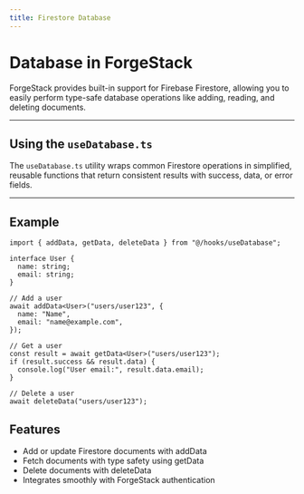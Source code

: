 ```yaml
---
title: Firestore Database
---
```



# Database in ForgeStack

ForgeStack provides built-in support for Firebase Firestore, allowing you to easily perform type-safe database operations like adding, reading, and deleting documents.

---

## Using the `useDatabase.ts`

The `useDatabase.ts` utility wraps common Firestore operations in simplified, reusable functions that return consistent results with success, data, or error fields.

---

## Example

```tsx
import { addData, getData, deleteData } from "@/hooks/useDatabase";

interface User {
  name: string;
  email: string;
}

// Add a user
await addData<User>("users/user123", {
  name: "Name",
  email: "name@example.com",
});

// Get a user
const result = await getData<User>("users/user123");
if (result.success && result.data) {
  console.log("User email:", result.data.email);
}

// Delete a user
await deleteData("users/user123");

```

## Features
- Add or update Firestore documents with addData
- Fetch documents with type safety using getData
- Delete documents with deleteData
- Integrates smoothly with ForgeStack authentication
